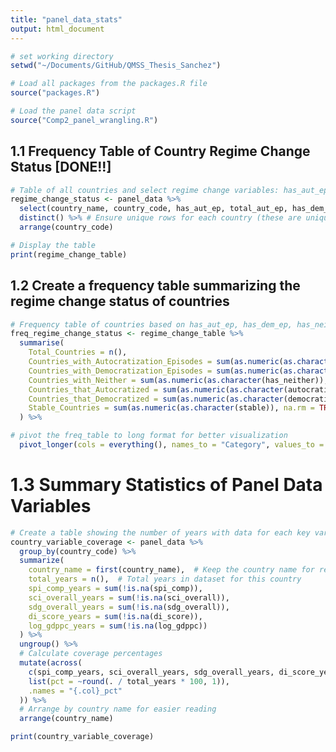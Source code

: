 ```yaml
---
title: "panel_data_stats"
output: html_document
---
```


```r
# set working directory 
setwd("~/Documents/GitHub/QMSS_Thesis_Sanchez")

# Load all packages from the packages.R file
source("packages.R")

# Load the panel data script
source("Comp2_panel_wrangling.R")
```

## 1.1 Frequency Table of Country Regime Change Status [DONE!!]
```r
# Table of all countries and select regime change variables: has_aut_ep, has_dem_ep, has_neither, autocratized, democratized, and stable, and total counts of autocratization and democratization episodes [DONE!!]
regime_change_status <- panel_data %>%
  select(country_name, country_code, has_aut_ep, total_aut_ep, has_dem_ep, total_dem_ep, has_neither, autocratized, democratized, stable) %>%
  distinct() %>% # Ensure unique rows for each country (these are unique because they're 0/1 for all rows of a given country) [rows = 167]
  arrange(country_code)

# Display the table
print(regime_change_table)
```

## 1.2 Create a frequency table summarizing the regime change status of countries
```r
# Frequency table of countries based on has_aut_ep, has_dem_ep, has_neither, autocratized, democratized, and stable variables [DONE!!]
freq_regime_change_status <- regime_change_table %>%
  summarise(
    Total_Countries = n(),
    Countries_with_Autocratization_Episodes = sum(as.numeric(as.character(has_aut_ep)), na.rm = TRUE),
    Countries_with_Democratization_Episodes = sum(as.numeric(as.character(has_dem_ep)), na.rm = TRUE),
    Countries_with_Neither = sum(as.numeric(as.character(has_neither)), na.rm = TRUE),
    Countries_that_Autocratized = sum(as.numeric(as.character(autocratized)), na.rm = TRUE),
    Countries_that_Democratized = sum(as.numeric(as.character(democratized)), na.rm = TRUE),
    Stable_Countries = sum(as.numeric(as.character(stable)), na.rm = TRUE)
  ) %>% 

# pivot the freq_table to long format for better visualization
  pivot_longer(cols = everything(), names_to = "Category", values_to = "Count")
```

# 1.3 Summary Statistics of Panel Data Variables 
```r
# Create a table showing the number of years with data for each key variable by country
country_variable_coverage <- panel_data %>%
  group_by(country_code) %>%
  summarize(
    country_name = first(country_name),  # Keep the country name for reference
    total_years = n(),  # Total years in dataset for this country
    spi_comp_years = sum(!is.na(spi_comp)),
    sci_overall_years = sum(!is.na(sci_overall)),
    sdg_overall_years = sum(!is.na(sdg_overall)),
    di_score_years = sum(!is.na(di_score)),
    log_gdppc_years = sum(!is.na(log_gdppc))
  ) %>%
  ungroup() %>%
  # Calculate coverage percentages
  mutate(across(
    c(spi_comp_years, sci_overall_years, sdg_overall_years, di_score_years, log_gdppc_years),
    list(pct = ~round(. / total_years * 100, 1)),
    .names = "{.col}_pct"
  )) %>%
  # Arrange by country name for easier reading
  arrange(country_name)

print(country_variable_coverage)
```



